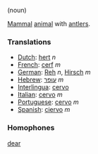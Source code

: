 (noun)

[[Mammal]] [[animal]] with [[antler]]s.

===Translations===

*[[Dutch]]: [[hert]] ''n''
*[[French]]: [[cerf]] ''m''
*[[German]]: [[Reh]] ''n'', [[Hirsch]] ''m''
*[[Hebrew]]: [[עופר]] ''m''
*[[Interlingua]]: [[cervo]]
*[[Italian]]: [[cervo]] ''m''
*[[Portuguese]]: [[cervo]] ''m''
*[[Spanish]]: [[ciervo]] ''m''

===Homophones===

[[dear]]
